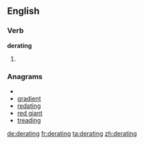 ==English==

===Verb===
'''derating'''

# {{present participle of|[[derate]]}}

===Anagrams===
* {{alphagram|adeginrt}}
* [[gradient#English|gradient]]
* [[redating#English|redating]]
* [[red giant#English|red giant]]
* [[treading#English|treading]]

[[de:derating]]
[[fr:derating]]
[[ta:derating]]
[[zh:derating]]